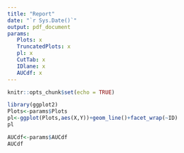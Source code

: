 ```yaml
---
title: "Report"
date: "`r Sys.Date()`"
output: pdf_document
params:
   Plots: x
   TruncatedPlots: x
   pl: x
   CutTab: x
   IDlane: x
   AUCdf: x
---
```


```r
knitr::opts_chunk$set(echo = TRUE)
```


```r
library(ggplot2)
Plots<-params$Plots
pl<-ggplot(Plots,aes(X,Y))+geom_line()+facet_wrap(~ID)
pl
```

```r

AUCdf<-params$AUCdf
AUCdf
```

